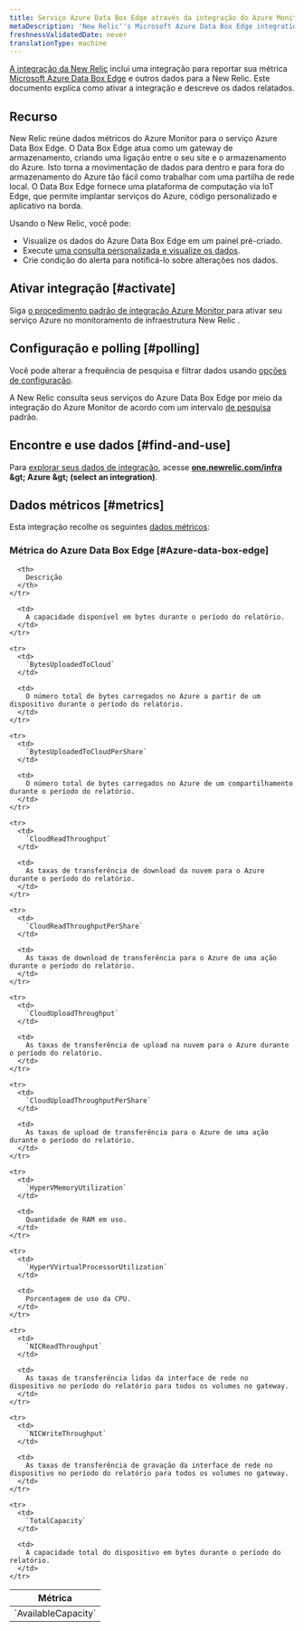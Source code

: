 ```yaml
---
title: Serviço Azure Data Box Edge através da integração do Azure Monitor
metaDescription: 'New Relic''s Microsoft Azure Data Box Edge integration: what data it reports and how to enable it.'
freshnessValidatedDate: never
translationType: machine
---
```


[A integração da New Relic](/docs/infrastructure/introduction-infra-monitoring) inclui uma integração para reportar sua métrica [Microsoft Azure Data Box Edge](https://azure.microsoft.com/en-us/updates/announcing-azure-data-box-edge/) e outros dados para a New Relic. Este documento explica como ativar a integração e descreve os dados relatados.

## Recurso

New Relic reúne dados métricos do Azure Monitor para o serviço Azure Data Box Edge. O Data Box Edge atua como um gateway de armazenamento, criando uma ligação entre o seu site e o armazenamento do Azure. Isto torna a movimentação de dados para dentro e para fora do armazenamento do Azure tão fácil como trabalhar com uma partilha de rede local. O Data Box Edge fornece uma plataforma de computação via IoT Edge, que permite implantar serviços do Azure, código personalizado e aplicativo na borda.

Usando o New Relic, você pode:

* Visualize os dados do Azure Data Box Edge em um painel pré-criado.
* Execute [uma consulta personalizada e visualize os dados](/docs/infrastructure/integrations-getting-started/getting-started/use-integration-data-new-relic-insights).
* Crie condição do alerta para notificá-lo sobre alterações nos dados.

## Ativar integração [#activate]

Siga [o procedimento padrão de integração Azure Monitor ](/docs/infrastructure/microsoft-azure-integrations/azure-integrations-list/azure-monitor)para ativar seu serviço Azure no monitoramento de infraestrutura New Relic .

## Configuração e polling [#polling]

Você pode alterar a frequência de pesquisa e filtrar dados usando [opções de configuração](/docs/infrastructure/microsoft-azure-integrations/azure-integrations-list/azure-monitor/#settings).

A New Relic consulta seus serviços do Azure Data Box Edge por meio da integração do Azure Monitor de acordo com um intervalo [de pesquisa](/docs/infrastructure/microsoft-azure-integrations/azure-integrations-list/azure-monitor/#settings) padrão.

## Encontre e use dados [#find-and-use]

Para [explorar seus dados de integração](/docs/infrastructure/integrations/find-use-infrastructure-integration-data), acesse <DNT>**[one.newrelic.com/infra](https://one.newrelic.com/infra) &amp;gt; Azure &amp;gt; (select an integration)**</DNT>.

## Dados métricos [#metrics]

Esta integração recolhe os seguintes [dados métricos](/docs/infrastructure/integrations-getting-started/getting-started/understand-integration-data-data-types#metric):

### Métrica do Azure Data Box Edge [#Azure-data-box-edge]

<table>
  <thead>
    <tr>
      <th style={{ width: "300px" }}>
        Métrica
      </th>

      <th>
        Descrição
      </th>
    </tr>
  </thead>

  <tbody>
    <tr>
      <td>
        `AvailableCapacity`
      </td>

      <td>
        A capacidade disponível em bytes durante o período do relatório.
      </td>
    </tr>

    <tr>
      <td>
        `BytesUploadedToCloud`
      </td>

      <td>
        O número total de bytes carregados no Azure a partir de um dispositivo durante o período do relatório.
      </td>
    </tr>

    <tr>
      <td>
        `BytesUploadedToCloudPerShare`
      </td>

      <td>
        O número total de bytes carregados no Azure de um compartilhamento durante o período do relatório.
      </td>
    </tr>

    <tr>
      <td>
        `CloudReadThroughput`
      </td>

      <td>
        As taxas de transferência de download da nuvem para o Azure durante o período do relatório.
      </td>
    </tr>

    <tr>
      <td>
        `CloudReadThroughputPerShare`
      </td>

      <td>
        As taxas de download de transferência para o Azure de uma ação durante o período do relatório.
      </td>
    </tr>

    <tr>
      <td>
        `CloudUploadThroughput`
      </td>

      <td>
        As taxas de transferência de upload na nuvem para o Azure durante o período do relatório.
      </td>
    </tr>

    <tr>
      <td>
        `CloudUploadThroughputPerShare`
      </td>

      <td>
        As taxas de upload de transferência para o Azure de uma ação durante o período do relatório.
      </td>
    </tr>

    <tr>
      <td>
        `HyperVMemoryUtilization`
      </td>

      <td>
        Quantidade de RAM em uso.
      </td>
    </tr>

    <tr>
      <td>
        `HyperVVirtualProcessorUtilization`
      </td>

      <td>
        Porcentagem de uso da CPU.
      </td>
    </tr>

    <tr>
      <td>
        `NICReadThroughput`
      </td>

      <td>
        As taxas de transferência lidas da interface de rede no dispositivo no período do relatório para todos os volumes no gateway.
      </td>
    </tr>

    <tr>
      <td>
        `NICWriteThroughput`
      </td>

      <td>
        As taxas de transferência de gravação da interface de rede no dispositivo no período do relatório para todos os volumes no gateway.
      </td>
    </tr>

    <tr>
      <td>
        `TotalCapacity`
      </td>

      <td>
        A capacidade total do dispositivo em bytes durante o período do relatório.
      </td>
    </tr>
  </tbody>
</table>